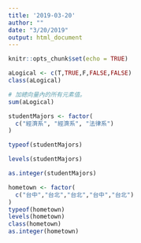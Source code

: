 ```yaml
---
title: '2019-03-20'
author: ""
date: "3/20/2019"
output: html_document
---
```


```r
knitr::opts_chunk$set(echo = TRUE)
```

```r
aLogical <- c(T,TRUE,F,FALSE,FALSE)
class(aLogical)
```

```r
# 加總向量內的所有元素值。
sum(aLogical)
```

```r
studentMajors <- factor(
  c("經濟系", "經濟系", "法律系")
)

```

```r
typeof(studentMajors)
```

```r
levels(studentMajors)
```

```r
as.integer(studentMajors)
```

```r
hometown <- factor(
  c("台中","台北","台北","台中","台北")
)
typeof(hometown)
levels(hometown)
class(hometown)
as.integer(hometown)
```

